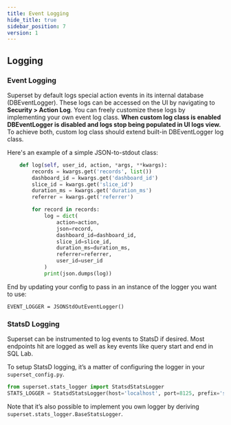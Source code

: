 ```yaml
---
title: Event Logging
hide_title: true
sidebar_position: 7
version: 1
---
```


## Logging

### Event Logging

Superset by default logs special action events in its internal database (DBEventLogger). These logs can be accessed
on the UI by navigating to **Security > Action Log**. You can freely customize these logs by
implementing your own event log class.
**When custom log class is enabled DBEventLogger is disabled and logs stop being populated in UI logs view.**
To achieve both, custom log class should extend built-in DBEventLogger log class.

Here's an example of a simple JSON-to-stdout class:

```python
    def log(self, user_id, action, *args, **kwargs):
        records = kwargs.get('records', list())
        dashboard_id = kwargs.get('dashboard_id')
        slice_id = kwargs.get('slice_id')
        duration_ms = kwargs.get('duration_ms')
        referrer = kwargs.get('referrer')

        for record in records:
            log = dict(
                action=action,
                json=record,
                dashboard_id=dashboard_id,
                slice_id=slice_id,
                duration_ms=duration_ms,
                referrer=referrer,
                user_id=user_id
            )
            print(json.dumps(log))
```

End by updating your config to pass in an instance of the logger you want to use:

```
EVENT_LOGGER = JSONStdOutEventLogger()
```

### StatsD Logging

Superset can be instrumented to log events to StatsD if desired. Most endpoints hit are logged as
well as key events like query start and end in SQL Lab.

To setup StatsD logging, it’s a matter of configuring the logger in your `superset_config.py`.

```python
from superset.stats_logger import StatsdStatsLogger
STATS_LOGGER = StatsdStatsLogger(host='localhost', port=8125, prefix='superset')
```

Note that it’s also possible to implement you own logger by deriving
`superset.stats_logger.BaseStatsLogger`.
